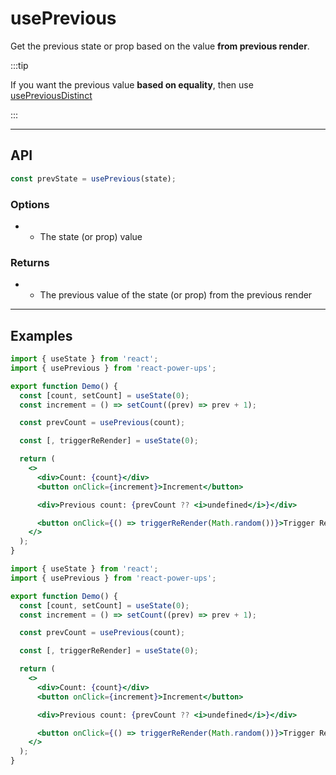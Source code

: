 


# usePrevious

Get the previous state or prop based on the value **from previous render**.

:::tip

If you want the previous value **based on equality**, then use [usePreviousDistinct](./use-previous-distinct)

:::

<hr className="custom-hr" />

## API

```js
const prevState = usePrevious(state);
```

### Options

- <Param name="state" type="any (T)" isRequired />

  - The state (or prop) value

### Returns

- <Param name="prevState" type="T (generic)" />

  - The previous value of the state (or prop) from the previous render

<hr className="custom-hr" />

## Examples

<BrowserWindow>
  <Demo />
</BrowserWindow>

<Tabs>
<TabItem value="JS" label="JS">

```jsx
import { useState } from 'react';
import { usePrevious } from 'react-power-ups';

export function Demo() {
  const [count, setCount] = useState(0);
  const increment = () => setCount((prev) => prev + 1);

  const prevCount = usePrevious(count);

  const [, triggerReRender] = useState(0);

  return (
    <>
      <div>Count: {count}</div>
      <button onClick={increment}>Increment</button>

      <div>Previous count: {prevCount ?? <i>undefined</i>}</div>

      <button onClick={() => triggerReRender(Math.random())}>Trigger Re-Render</button>
    </>
  );
}
```

</TabItem>
<TabItem value="TS" label="TS" default>

```jsx
import { useState } from 'react';
import { usePrevious } from 'react-power-ups';

export function Demo() {
  const [count, setCount] = useState(0);
  const increment = () => setCount((prev) => prev + 1);

  const prevCount = usePrevious(count);

  const [, triggerReRender] = useState(0);

  return (
    <>
      <div>Count: {count}</div>
      <button onClick={increment}>Increment</button>

      <div>Previous count: {prevCount ?? <i>undefined</i>}</div>

      <button onClick={() => triggerReRender(Math.random())}>Trigger Re-Render</button>
    </>
  );
}
```

</TabItem>
</Tabs>
